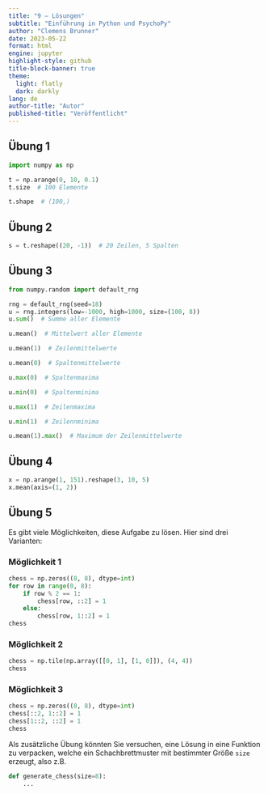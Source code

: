 ```yaml
---
title: "9 – Lösungen"
subtitle: "Einführung in Python und PsychoPy"
author: "Clemens Brunner"
date: 2023-05-22
format: html
engine: jupyter
highlight-style: github
title-block-banner: true
theme:
  light: flatly
  dark: darkly
lang: de
author-title: "Autor"
published-title: "Veröffentlicht"
---
```


## Übung 1

```python
import numpy as np

t = np.arange(0, 10, 0.1)
t.size  # 100 Elemente
```

```python
t.shape  # (100,)
```


## Übung 2

```python
s = t.reshape((20, -1))  # 20 Zeilen, 5 Spalten
```


## Übung 3

```python
from numpy.random import default_rng

rng = default_rng(seed=18)
u = rng.integers(low=-1000, high=1000, size=(100, 8))
u.sum()  # Summe aller Elemente
```

```python
u.mean()  # Mittelwert aller Elemente
```

```python
u.mean(1)  # Zeilenmittelwerte
```

```python
u.mean(0)  # Spaltenmittelwerte
```

```python
u.max(0)  # Spaltenmaxima
```

```python
u.min(0)  # Spaltenminima
```

```python
u.max(1)  # Zeilenmaxima
```

```python
u.min(1)  # Zeilennminima
```

```python
u.mean(1).max()  # Maximum der Zeilenmittelwerte
```


## Übung 4

```python
x = np.arange(1, 151).reshape(3, 10, 5)
x.mean(axis=(1, 2))
```


## Übung 5

Es gibt viele Möglichkeiten, diese Aufgabe zu lösen. Hier sind drei Varianten:


### Möglichkeit 1

```python
chess = np.zeros((8, 8), dtype=int)
for row in range(0, 8):
    if row % 2 == 1:
        chess[row, ::2] = 1
    else:
        chess[row, 1::2] = 1
chess
```


### Möglichkeit 2

```python
chess = np.tile(np.array([[0, 1], [1, 0]]), (4, 4))
chess
```


### Möglichkeit 3

```python
chess = np.zeros((8, 8), dtype=int)
chess[::2, 1::2] = 1
chess[1::2, ::2] = 1
chess
```

Als zusätzliche Übung könnten Sie versuchen, eine Lösung in eine Funktion zu verpacken, welche ein Schachbrettmuster mit bestimmter Größe `size` erzeugt, also z.B.

```python
def generate_chess(size=8):
    ...
```

